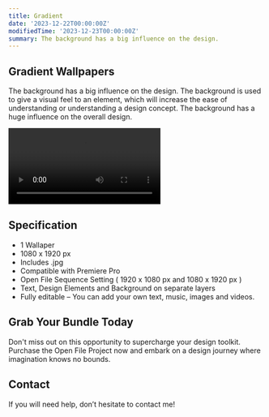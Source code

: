 ```yaml
---
title: Gradient
date: '2023-12-22T00:00:00Z'
modifiedTime: '2023-12-23T00:00:00Z'
summary: The background has a big influence on the design.
---
```


## Gradient Wallpapers

The background has a big influence on the design. The background is used to give a visual feel to an element, which will increase the ease of understanding or understanding a design concept. The background has a huge influence on the overall design.

<Video
  src='https://cdn.shopify.com/videos/c/o/v/ac0652a11a5e4aa8ab6a9598c339540f.mp4'
  width={1920}
  height={1080}
/>

## Specification

- 1 Wallaper
- 1080 x 1920 px
- Includes .jpg
- Compatible with Premiere Pro
- Open File Sequence Setting ( 1920 x 1080 px and 1080 x 1920 px )
- Text, Design Elements and Background on separate layers
- Fully editable – You can add your own text, music, images and videos.


## Grab Your Bundle Today

Don't miss out on this opportunity to supercharge your design toolkit. Purchase the Open File Project now and embark on a design journey where imagination knows no bounds.

## Contact

If you will need help, don’t hesitate to contact me!